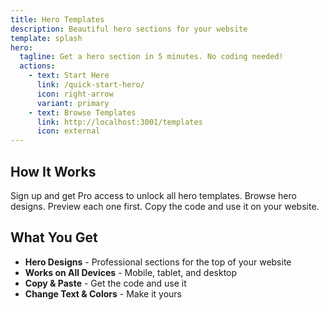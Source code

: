 ```yaml
---
title: Hero Templates
description: Beautiful hero sections for your website
template: splash
hero:
  tagline: Get a hero section in 5 minutes. No coding needed!
  actions:
    - text: Start Here
      link: /quick-start-hero/
      icon: right-arrow
      variant: primary
    - text: Browse Templates
      link: http://localhost:3001/templates
      icon: external
---
```



## How It Works

<CardGrid>
  <Card title="Get Access" icon="rocket">
    Sign up and get Pro access to unlock all hero templates.
  </Card>
  <Card title="Pick a Hero" icon="open-book">
    Browse hero designs. Preview each one first.
  </Card>
  <Card title="Copy & Use" icon="approve-check">
    Copy the code and use it on your website.
  </Card>
</CardGrid>

## What You Get

- **Hero Designs** - Professional sections for the top of your website
- **Works on All Devices** - Mobile, tablet, and desktop  
- **Copy & Paste** - Get the code and use it
- **Change Text & Colors** - Make it yours
